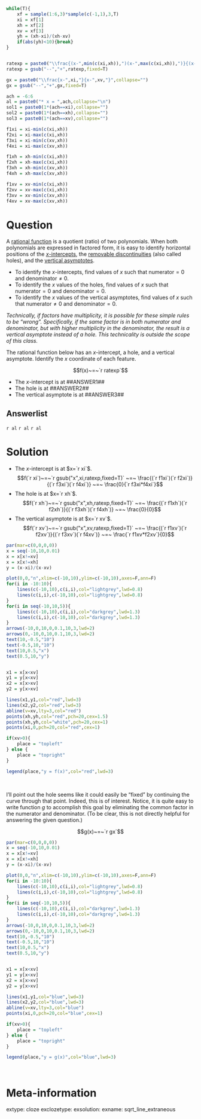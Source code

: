 ```r
while(T){
    xf = sample(1:6,3)*sample(c(-1,1),3,T)
    xi = xf[1]
    xh = xf[2]
    xv = xf[3]
    yh = (xh-xi)/(xh-xv)
    if(abs(yh)<10){break}
}


ratexp = paste0("\\frac{(x-",min(c(xi,xh)),")(x-",max(c(xi,xh)),")}{(x-",min(c(xv,xh)),")(x-",max(c(xv,xh)),")}",collapse="")
ratexp = gsub("--","+",ratexp,fixed=T)

gx = paste0("\\frac{x-",xi,"}{x-",xv,"}",collapse="")
gx = gsub("--","+",gx,fixed=T)

ach = -6:6
al = paste0("* x = ",ach,collapse="\n")
sol1 = paste0(1*(ach==xi),collapse="")
sol2 = paste0(1*(ach==xh),collapse="")
sol3 = paste0(1*(ach==xv),collapse="")

f1xi = xi-min(c(xi,xh))
f2xi = xi-max(c(xi,xh))
f3xi = xi-min(c(xv,xh))
f4xi = xi-max(c(xv,xh))

f1xh = xh-min(c(xi,xh))
f2xh = xh-max(c(xi,xh))
f3xh = xh-min(c(xv,xh))
f4xh = xh-max(c(xv,xh))

f1xv = xv-min(c(xi,xh))
f2xv = xv-max(c(xi,xh))
f3xv = xv-min(c(xv,xh))
f4xv = xv-max(c(xv,xh))

```

Question
========

A [rational function](https://en.wikipedia.org/wiki/Rational_function) is a quotient (ratio) of two polynomials. When both polynomials are expressed in factored form, it is easy to identify horizontal positions of the [$x$-intercepts](https://en.wikipedia.org/wiki/Zero_of_a_function), the [removable discontinuities](https://en.wikipedia.org/wiki/Classification_of_discontinuities#Removable_discontinuity) (also called holes), and the [vertical asymptotes](https://en.wikipedia.org/wiki/Asymptote#Vertical_asymptotes).

* To identify the $x$-intercepts, find values of $x$ such that $\mathrm{numerator} = 0$ and $\mathrm{denominator }\ne 0$.
* To identify the $x$ values of the holes, find values of $x$ such that $\mathrm{numerator} = 0$ and $\mathrm{denominator }= 0$.
* To identify the $x$ values of the vertical asymptotes, find values of $x$ such that $\mathrm{numerator} \ne 0$ and $\mathrm{denominator }= 0$.

*Technically, if factors have multiplicity, it is possible for these simple rules to be "wrong". Specifically, if the same factor is in both numerator and denominator, but with higher multiplicity in the denominator, the result is a vertical asymptote instead of a hole. This technicality is outside the scope of this class.*

The rational function below has an $x$-intercept, a hole, and a vertical asymptote. Identify the $x$ coordinate of each feature.

$$f(x)~=~`r ratexp`$$

* The $x$-intercept is at ##ANSWER1##
* The hole is at ##ANSWER2##
* The vertical asymptote is at ##ANSWER3##

Answerlist
--------

`r al`
`r al`
`r al`

Solution
========

* The $x$-intercept is at $x=`r xi`$.
$$f(`r xi`)~=~`r gsub("x",xi,ratexp,fixed=T)` ~=~ \frac{(`r f1xi`)(`r f2xi`)}{(`r f3xi`)(`r f4xi`)} ~=~ \frac{0}{`r f3xi*f4xi`}$$
* The hole is at $x=`r xh`$.
$$f(`r xh`)~=~`r gsub("x",xh,ratexp,fixed=T)` ~=~ \frac{(`r f1xh`)(`r f2xh`)}{(`r f3xh`)(`r f4xh`)} ~=~ \frac{0}{0}$$
* The vertical asymptote is at $x=`r xv`$.
$$f(`r xv`)~=~`r gsub("x",xv,ratexp,fixed=T)` ~=~ \frac{(`r f1xv`)(`r f2xv`)}{(`r f3xv`)(`r f4xv`)} ~=~ \frac{`r f1xv*f2xv`}{0}$$

```r
par(mar=c(0,0,0,0))
x = seq(-10,10,0.01)
x = x[x!=xv]
x = x[x!=xh]
y = (x-xi)/(x-xv)

plot(0,0,"n",xlim=c(-10,10),ylim=c(-10,10),axes=F,ann=F)
for(i in -10:10){
    lines(c(-10,10),c(i,i),col="lightgrey",lwd=0.8)
    lines(c(i,i),c(-10,10),col="lightgrey",lwd=0.8)
}
for(i in seq(-10,10,5)){
    lines(c(-10,10),c(i,i),col="darkgrey",lwd=1.3)
    lines(c(i,i),c(-10,10),col="darkgrey",lwd=1.3)
}
arrows(-10,0,10,0,0.1,10,3,lwd=2)
arrows(0,-10,0,10,0.1,10,3,lwd=2)
text(10,-0.5,"10")
text(-0.5,10,"10")
text(10,0.5,"x")
text(0.5,10,"y")


x1 = x[x<xv]
y1 = y[x<xv]
x2 = x[x>xv]
y2 = y[x>xv]

lines(x1,y1,col="red",lwd=3)
lines(x2,y2,col="red",lwd=3)
abline(v=xv,lty=3,col="red")
points(xh,yh,col="red",pch=20,cex=1.5)
points(xh,yh,col="white",pch=20,cex=1)
points(xi,0,pch=20,col="red",cex=1)

if(xv>0){
    place = "topleft"
} else {
    place = "topright"
}

legend(place,"y = f(x)",col="red",lwd=3)


```
\



I'll point out the hole seems like it could easily be "fixed" by continuing the curve through that point. Indeed, this is of interest. Notice, it is quite easy to write function $g$ to accomplish this goal by eliminating the common factor in the numerator and denominator. (To be clear, this is not directly helpful for answering the given question.)

$$g(x)~=~`r gx`$$

```r
par(mar=c(0,0,0,0))
x = seq(-10,10,0.01)
x = x[x!=xv]
x = x[x!=xh]
y = (x-xi)/(x-xv)

plot(0,0,"n",xlim=c(-10,10),ylim=c(-10,10),axes=F,ann=F)
for(i in -10:10){
    lines(c(-10,10),c(i,i),col="lightgrey",lwd=0.8)
    lines(c(i,i),c(-10,10),col="lightgrey",lwd=0.8)
}
for(i in seq(-10,10,5)){
    lines(c(-10,10),c(i,i),col="darkgrey",lwd=1.3)
    lines(c(i,i),c(-10,10),col="darkgrey",lwd=1.3)
}
arrows(-10,0,10,0,0.1,10,3,lwd=2)
arrows(0,-10,0,10,0.1,10,3,lwd=2)
text(10,-0.5,"10")
text(-0.5,10,"10")
text(10,0.5,"x")
text(0.5,10,"y")


x1 = x[x<xv]
y1 = y[x<xv]
x2 = x[x>xv]
y2 = y[x>xv]

lines(x1,y1,col="blue",lwd=3)
lines(x2,y2,col="blue",lwd=3)
abline(v=xv,lty=3,col="blue")
points(xi,0,pch=20,col="blue",cex=1)

if(xv>0){
    place = "topleft"
} else {
    place = "topright"
}

legend(place,"y = g(x)",col="blue",lwd=3)

```
\

Meta-information
============
extype: cloze
exclozetype: 
exsolution: 
exname: sqrt_line_extraneous